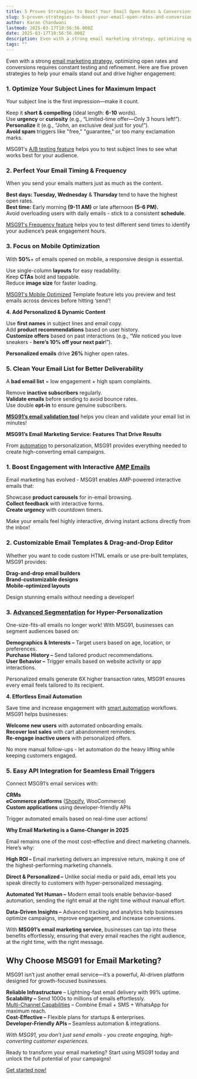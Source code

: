 ```yaml
---
title: 5 Proven Strategies to Boost Your Email Open Rates & Conversions
slug: 5-proven-strategies-to-boost-your-email-open-rates-and-conversions
author: Karan Chandwani
lastmod: 2025-03-17T10:56:56.000Z
date: 2025-03-17T10:56:56.000Z
description: Even with a strong email marketing strategy, optimizing open rates and conversions requires constant testing and refinement. Here are five proven strategies to help your emails stand out and drive higher engagement...
tags: ""
---
```



Even with a strong [email marketing strategy](https://msg91.com/email), optimizing open rates and conversions requires constant testing and refinement. Here are five proven strategies to help your emails stand out and drive higher engagement:

### **1\. Optimize Your Subject Lines for Maximum Impact**

Your subject line is the first impression—make it count.

Keep it **short & compelling** (ideal length: **6-10** words).  
Use **urgency** or **curiosity** (e.g., “Limited-time offer—Only 3 hours left\!”).  
**Personalize** it (e.g., “John, an exclusive deal just for you\!”).  
**Avoid spam** triggers like "free," "guarantee," or too many exclamation marks.

MSG91's [A/B testing feature](https://msg91.com/campaign) helps you to test subject lines to see what works best for your audience.

### **2\. Perfect Your Email Timing & Frequency**

When you send your emails matters just as much as the content.

**Best days: Tuesday, Wednesday** & **Thursday** tend to have the highest open rates.  
**Best time:** Early morning **(9-11 AM)** or late afternoon **(5-6 PM).**  
Avoid overloading users with daily emails \- stick to a consistent **schedule**.

[MSG91's Frequency feature](https://msg91.com/help/campaign/How-to-Create-a-Campaign-Flow) helps you to test different send times to identify your audience’s peak engagement hours.

### **3\. Focus on Mobile Optimization**

With **50%**\+ of emails opened on mobile, a responsive design is essential.

Use single-column **layouts** for easy readability.  
Keep **CTAs** bold and tappable.  
Reduce **image size** for faster loading.

[MSG91's Mobile Optimized](https://msg91.com/email) Template feature lets you preview and test emails across devices before hitting ‘send’\! 

**4\. Add Personalized & Dynamic Content**

Use **first names** in subject lines and email copy.  
Add **product recommendations** based on user history.  
**Customize offers** based on past interactions (e.g., “We noticed you love sneakers \- **here’s 10% off your next pair**\!”).

**Personalized emails** drive **26%** higher open rates.

### **5\. Clean Your Email List for Better Deliverability**

A **bad email list** \= low engagement \+ high spam complaints.

Remove **inactive subscribers** regularly.  
**Validate emails** before sending to avoid bounce rates.  
Use double **opt-in** to ensure genuine subscribers.

[**MSG91’s email validation tool**](https://msg91.com/help/transactional-email/how-to-validate-your-recipient-email-address) helps you clean and validate your email list in minutes\!

**MSG91’s Email Marketing Service: Features That Drive Results**

From [automation](https://msg91.com/campaign) to personalization, MSG91 provides everything needed to create high-converting email campaigns.

### **1\. Boost Engagement with Interactive** [AMP Emails](https://msg91.com/email)

Email marketing has evolved \- MSG91 enables AMP-powered interactive emails that:

Showcase **product carousels** for in-email browsing.  
**Collect feedback** with interactive forms.  
**Create urgency** with countdown timers.

Make your emails feel highly interactive, driving instant actions directly from the inbox\!

###  

###   **2\. Customizable Email Templates & Drag-and-Drop Editor**

Whether you want to code custom HTML emails or use pre-built templates, MSG91 provides:

**Drag-and-drop email builders**  
**Brand-customizable designs**  
**Mobile-optimized layouts**

Design stunning emails without needing a developer\!  

###  

### **3\.** [Advanced Segmentation](https://msg91.com/segmento) **for Hyper-Personalization**

One-size-fits-all emails no longer work\! With MSG91, businesses can segment audiences based on:

**Demographics & Interests –** Target users based on age, location, or preferences.  
**Purchase History –** Send tailored product recommendations.  
**User Behavior –** Trigger emails based on website activity or app interactions.

Personalized emails generate 6X higher transaction rates, MSG91 ensures every email feels tailored to its recipient.

**4\. Effortless Email Automation**

Save time and increase engagement with [smart automation](https://msg91.com/campaign) workflows. MSG91 helps businesses:

**Welcome new users** with automated onboarding emails.  
**Recover lost sales** with cart abandonment reminders.  
**Re-engage inactive users** with personalized offers.

No more manual follow-ups \- let automation do the heavy lifting while keeping customers engaged.

### **5\. Easy API Integration for Seamless Email Triggers**

Connect MSG91’s email services with:

**CRMs**  
**eCommerce platforms** ([Shopify](https://apps.shopify.com/msg91), WooCommerce)  
**Custom applications** using developer-friendly APIs

Trigger automated emails based on real-time user actions\!

**Why Email Marketing is a Game-Changer in 2025**

Email remains one of the most cost-effective and direct marketing channels. Here’s why:

**High ROI –** Email marketing delivers an impressive return, making it one of the highest-performing marketing channels.

**Direct & Personalized –** Unlike social media or paid ads, email lets you speak directly to customers with hyper-personalized messaging.

**Automated Yet Human –** Modern email tools enable behavior-based automation, sending the right email at the right time without manual effort.

**Data-Driven Insights –** Advanced tracking and analytics help businesses optimize campaigns, improve engagement, and increase conversions.

With **MSG91’s email marketing service**, businesses can tap into these benefits effortlessly, ensuring that every email reaches the right audience, at the right time, with the right message.

## **Why Choose MSG91 for Email Marketing?**

MSG91 isn’t just another email service—it’s a powerful, AI-driven platform designed for growth-focused businesses.

**Reliable Infrastructure** – Lightning-fast email delivery with 99% uptime.  
**Scalability –** Send 1000s to millions of emails effortlessly.  
[Multi-Channel Capabilities](https://msg91.com/campaign) – Combine Email \+ SMS \+ WhatsApp for maximum reach.  
**Cost-Effective –** Flexible plans for startups & enterprises.  
**Developer-Friendly APIs –** Seamless automation & integrations.

*With MSG91, you don’t just send emails \- you create engaging, high-converting customer experiences.*

Ready to transform your email marketing? Start using MSG91 today and unlock the full potential of your campaigns\!

[Get started now\!](https://msg91.com/email) 
